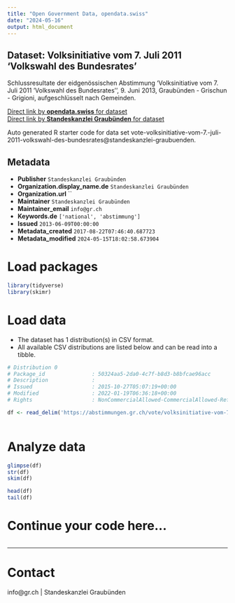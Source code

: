 ```yaml
---
title: "Open Government Data, opendata.swiss"
date: "2024-05-16"
output: html_document
---
```


## Dataset: Volksinitiative vom 7. Juli 2011 'Volkswahl des Bundesrates'

Schlussresultate der eidgenössischen Abstimmung 'Volksinitiative vom 7. Juli 2011 'Volkswahl des Bundesrates'', 9. Juni 2013, Graubünden - Grischun - Grigioni, aufgeschlüsselt nach Gemeinden.

[Direct link by **opendata.swiss** for dataset](https://opendata.swiss/de/dataset/volksinitiative-vom-7-juli-2011-volkswahl-des-bundesrates)<br>
[Direct link by **Standeskanzlei Graubünden** for dataset](https://abstimmungen.gr.ch/vote/volksinitiative-vom-7.-juli-2011-volkswahl-des-bundesrates/data)

Auto generated R starter code for data set vote-volksinitiative-vom-7.-juli-2011-volkswahl-des-bundesrates@standeskanzlei-graubuenden.

## Metadata

- **Publisher** `Standeskanzlei Graubünden`
- **Organization.display_name.de** `Standeskanzlei Graubünden`
- **Organization.url** ``
- **Maintainer** `Standeskanzlei Graubünden`
- **Maintainer_email** `info@gr.ch`
- **Keywords.de** `['national', 'abstimmung']`
- **Issued** `2013-06-09T00:00:00`
- **Metadata_created** `2017-08-22T07:46:40.687723`
- **Metadata_modified** `2024-05-15T18:02:58.673904`


# Load packages

```r

library(tidyverse)
library(skimr)

```

# Load data

-   The dataset has 1 distribution(s) in CSV format.
-   All available CSV distributions are listed below and can be read into a tibble.

```r

# Distribution 0
# Package_id               : 50324aa5-2da0-4c7f-b8d3-b8bfcae96acc
# Description              : 
# Issued                   : 2015-10-27T05:07:19+00:00
# Modified                 : 2022-01-19T06:36:18+00:00
# Rights                   : NonCommercialAllowed-CommercialAllowed-ReferenceRequired

df <- read_delim('https://abstimmungen.gr.ch/vote/volksinitiative-vom-7.-juli-2011-volkswahl-des-bundesrates/data-csv')



```

# Analyze data

```r

glimpse(df)
str(df)
skim(df)

head(df)
tail(df)

```

# Continue your code here...

```r

```

------------------------------------------------------------------------

# Contact

info@gr.ch | Standeskanzlei Graubünden
